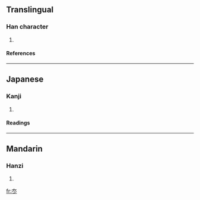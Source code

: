 ==Translingual==
===Han character===
{{Han char|rad=冫|as=03|sn=5|four=|canj=大卜 (KY)}}
# {{defn|Han}}
====References====
{{Han ref|kx=0131.230|dkj=01611|dj=0294.140|hdz=10295.050|uh=51AD|ud=20909}}
----
==Japanese==
===Kanji===
{{ja-kanji|grade=|rs=冫03}}
# {{defn|Japanese}}
====Readings====
{{ja-readings|on=[[たい]] (tai), [[たつ]] (tatsu), [[たち]] (tachi)|kun=[[なめらか]] (nameraka)}}
----
==Mandarin==
===Hanzi===
{{cmn-hanzi|pin=[[tái]] (tai2)|wg=t'ai<sup>2</sup>}}
# {{defn|Mandarin}}

[[fr:冭]]